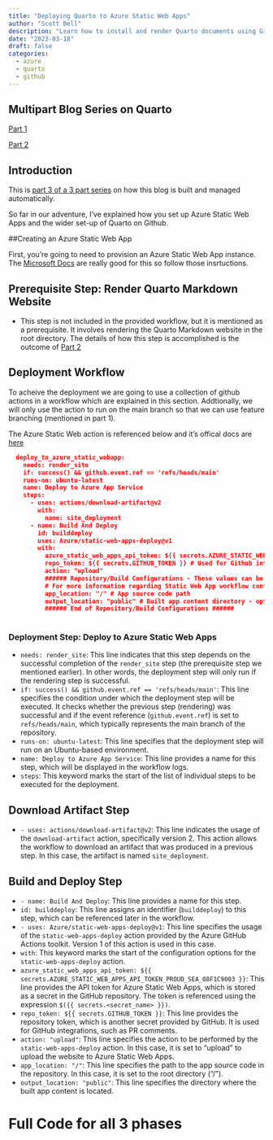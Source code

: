 ```yaml
---
title: "Deploying Quarto to Azure Static Web Apps"
author: "Scott Bell"
description: "Learn how to install and render Quarto documents using Github Actions and Workflows"
date: "2023-03-18"
draft: false
categories: 
  - azure
  - quarto 
  - github 
---
```

::: {.callout-tip}
## Multipart Blog Series on Quarto

[Part 1](https://www.myyearindata.com/posts/deploying-azure-static-web-app-based-quarto-blog/)

[Part 2](https://www.myyearindata.com/posts/building-quarto-on-github/)


:::


## Introduction

This is [part 3 of a 3 part series](https://www.myyearindata.com/#category=quarto) on how this blog is built and managed automatically. 

So far in our adventure, I've explained how you set up Azure Static Web Apps and the wider set-up of Quarto on Github.

##Creating an Azure Static Web App

First, you're going to need to provision an Azure Static Web App instance.  The [Microsoft Docs](https://learn.microsoft.com/en-us/azure/static-web-apps/get-started-portal?tabs=vanilla-javascript&pivots=github) are really good for this so follow those insrtuctions. 


## Prerequisite Step: Render Quarto Markdown Website
- This step is not included in the provided workflow, but it is mentioned as a prerequisite. It involves rendering the Quarto Markdown website in the root directory. The details of how this step is accomplished is the outcome of [Part 2](https://www.myyearindata.com/posts/building-quarto-on-github/)

## Deployment Workflow
To acheive the deployment we are going to use a collection of github actions in a workflow which are explained in this section. Addtionally, we will only use the action to run on the main branch so that we can use feature branching (mentioned in part 1).


The Azure Static Web action is referenced below and it's offical docs are [here](https://github.com/Azure/static-web-apps-deploy)

```json
  deploy_to_azure_static_webapp:
    needs: render_site
    if: success() && github.event.ref == 'refs/heads/main'
    runs-on: ubuntu-latest
    name: Deploy to Azure App Service
    steps:
      - uses: actions/download-artifact@v2
        with:
          name: site_deployment
      - name: Build And Deploy
        id: builddeploy
        uses: Azure/static-web-apps-deploy@v1
        with:
          azure_static_web_apps_api_token: ${{ secrets.AZURE_STATIC_WEB_APPS_API_TOKEN_PROUD_SEA_08F1C9003 }}
          repo_token: ${{ secrets.GITHUB_TOKEN }} # Used for Github integrations (i.e. PR comments)
          action: "upload"
          ###### Repository/Build Configurations - These values can be configured to match your app requirements. ######
          # For more information regarding Static Web App workflow configurations, please visit: https://aka.ms/swaworkflowconfig
          app_location: "/" # App source code path         
          output_location: "public" # Built app content directory - optional
          ###### End of Repository/Build Configurations ######  
      

```

### Deployment Step: Deploy to Azure Static Web Apps
- `needs: render_site`: This line indicates that this step depends on the successful completion of the `render_site` step (the prerequisite step we mentioned earlier). In other words, the deployment step will only run if the rendering step is successful.
- `if: success() && github.event.ref == 'refs/heads/main'`: This line specifies the condition under which the deployment step will be executed. It checks whether the previous step (rendering) was successful and if the event reference (`github.event.ref`) is set to `refs/heads/main`, which typically represents the main branch of the repository.
- `runs-on: ubuntu-latest`: This line specifies that the deployment step will run on an Ubuntu-based environment.
- `name: Deploy to Azure App Service`: This line provides a name for this step, which will be displayed in the workflow logs.
- `steps`: This keyword marks the start of the list of individual steps to be executed for the deployment.

## Download Artifact Step
- `- uses: actions/download-artifact@v2`: This line indicates the usage of the `download-artifact` action, specifically version 2. This action allows the workflow to download an artifact that was produced in a previous step. In this case, the artifact is named `site_deployment`.

## Build and Deploy Step
- `- name: Build And Deploy`: This line provides a name for this step.
- `id: builddeploy`: This line assigns an identifier (`builddeploy`) to this step, which can be referenced later in the workflow.
- `- uses: Azure/static-web-apps-deploy@v1`: This line specifies the usage of the `static-web-apps-deploy` action provided by the Azure GitHub Actions toolkit. Version 1 of this action is used in this case.
- `with`: This keyword marks the start of the configuration options for the `static-web-apps-deploy` action.
- `azure_static_web_apps_api_token: ${{ secrets.AZURE_STATIC_WEB_APPS_API_TOKEN_PROUD_SEA_08F1C9003 }}`: This line provides the API token for Azure Static Web Apps, which is stored as a secret in the GitHub repository. The token is referenced using the expression `$({{ secrets.<secret_name> }})`.
- `repo_token: ${{ secrets.GITHUB_TOKEN }}`: This line provides the repository token, which is another secret provided by GitHub. It is used for GitHub integrations, such as PR comments.
- `action: "upload"`: This line specifies the action to be performed by the `static-web-apps-deploy` action. In this case, it is set to "upload" to upload the website to Azure Static Web Apps.
- `app_location: "/"`: This line specifies the path to the app source code in the repository. In this case, it is set to the root directory ("/").
- `output_location: "public"`: This line specifies the directory where the built app content is located.



# Full Code for all 3 phases

```{=html}
<script src="https://gist.github.com/fusionet24/d370d550740d66d435fb8ba93350dedd.js"></script>
```


